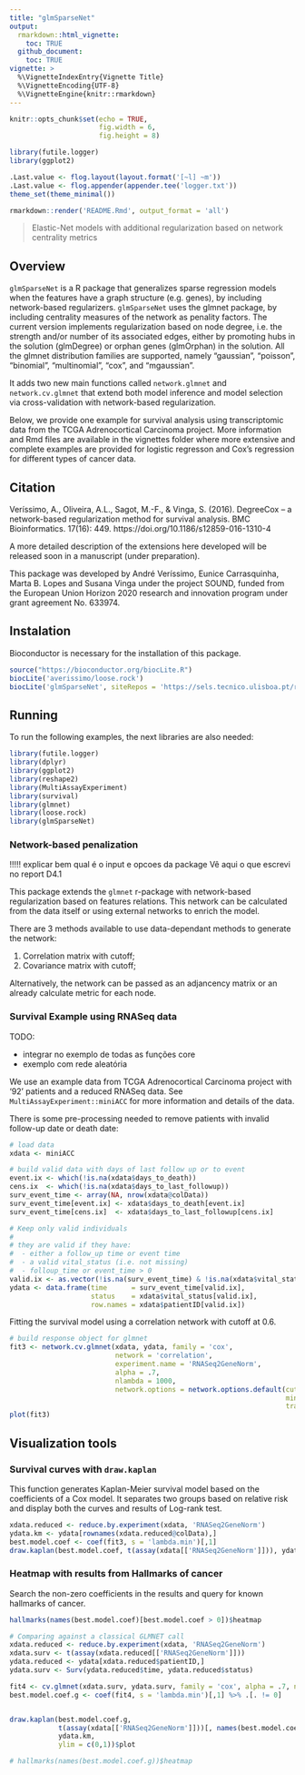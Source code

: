 ```yaml
---
title: "glmSparseNet"
output: 
  rmarkdown::html_vignette:
    toc: TRUE
  github_document:
    toc: TRUE
vignette: >
  %\VignetteIndexEntry{Vignette Title}
  %\VignetteEncoding{UTF-8}
  %\VignetteEngine{knitr::rmarkdown}
---
```


```r
knitr::opts_chunk$set(echo = TRUE,
                      fig.width = 6,
                      fig.height = 8)

library(futile.logger)
library(ggplot2)

.Last.value <- flog.layout(layout.format('[~l] ~m'))
.Last.value <- flog.appender(appender.tee('logger.txt'))
theme_set(theme_minimal())
```

```r
rmarkdown::render('README.Rmd', output_format = 'all')
```

> Elastic-Net models with additional regularization based on network centrality metrics

## Overview

`glmSparseNet` is a R package that generalizes sparse regression models when the features have a graph structure (e.g. genes), by including network-based regularizers. `glmSparseNet` uses the glmnet package, by including centrality measures of the network as penality factors. The current version implements regularization based on node degree, i.e. the strength and/or number of its associated edges, either by promoting hubs in the solution (glmDegree) or orphan genes (glmOrphan) in the solution.
All the glmnet distribution families are supported, namely "gaussian", "poisson", "binomial", "multinomial", "cox", and "mgaussian".

It adds two new main functions called `network.glmnet` and `network.cv.glmnet` that extend both model inference and model selection via cross-validation with network-based regularization.


Below, we provide one example for survival analysis using transcriptomic data  from the TCGA Adrenocortical Carcinoma project. More information and Rmd files are available in the vignettes folder where more extensive and complete examples are provided for logistic regresson and Cox's regression for different types of cancer data.

## Citation

Veríssimo, A., Oliveira, A.L., Sagot, M.-F., & Vinga, S. (2016). DegreeCox – a network-based regularization method for survival analysis. BMC Bioinformatics. 17(16): 449.  https://doi.org/10.1186/s12859-016-1310-4

A more detailed description of the extensions here developed will be released soon in a manuscript (under preparation).

This package was developed by André Veríssimo, Eunice Carrasquinha, Marta B. Lopes and Susana Vinga under the project SOUND, funded from the European Union Horizon 2020 research and innovation program under grant agreement No. 633974.

## Instalation

Bioconductor is necessary for the installation of this package.

```r
source("https://bioconductor.org/biocLite.R")
biocLite('averissimo/loose.rock')
biocLite('glmSparseNet', siteRepos = 'https://sels.tecnico.ulisboa.pt/r-repos/')
```

## Running 

To run the following examples, the next libraries are also needed:

```r
library(futile.logger)
library(dplyr)
library(ggplot2)
library(reshape2)
library(MultiAssayExperiment)
library(survival)
library(glmnet)
library(loose.rock)
library(glmSparseNet)
```

### Network-based penalization

!!!!! explicar bem qual é o input e opcoes da package
Vê aqui o que escrevi no report D4.1


This package extends the `glmnet` r-package with network-based regularization based on features relations. This network can be calculated from the data itself or using external networks to enrich the model.

There are 3 methods available to use data-dependant methods to generate the network:

1. Correlation matrix with cutoff;
1. Covariance matrix with cutoff;
<!-- 1. Sparse bayesian networks using `sparsebn` package. -->

Alternatively, the network can be passed as an adjancency matrix or an already calculate metric for each node.

### Survival Example using RNASeq data

TODO:

* integrar no exemplo de todas as funções core
* exemplo com rede aleatória

We use an example data from TCGA Adrenocortical Carcinoma project with '92' patients and a reduced RNASeq data. See `MultiAssayExperiment::miniACC` for more information and details of the data.

There is some pre-processing needed to remove patients with invalid follow-up date or death date:

```r
# load data
xdata <- miniACC

# build valid data with days of last follow up or to event
event.ix <- which(!is.na(xdata$days_to_death))
cens.ix  <- which(!is.na(xdata$days_to_last_followup))
surv_event_time <- array(NA, nrow(xdata@colData))
surv_event_time[event.ix] <- xdata$days_to_death[event.ix]
surv_event_time[cens.ix]  <- xdata$days_to_last_followup[cens.ix]

# Keep only valid individuals
#
# they are valid if they have:
#  - either a follow_up time or event time
#  - a valid vital_status (i.e. not missing)
#  - folloup_time or event_time > 0
valid.ix <- as.vector(!is.na(surv_event_time) & !is.na(xdata$vital_status) & surv_event_time > 0)
ydata <- data.frame(time      = surv_event_time[valid.ix], 
                    status    = xdata$vital_status[valid.ix], 
                    row.names = xdata$patientID[valid.ix])

```

Fitting the survival model using a correlation network with cutoff at 0.6.

```r
# build response object for glmnet
fit3 <- network.cv.glmnet(xdata, ydata, family = 'cox', 
                          network = 'correlation', 
                          experiment.name = 'RNASeq2GeneNorm', 
                          alpha = .7,
                          nlambda = 1000,
                          network.options = network.options.default(cutoff = .6, 
                                                                    min.degree = 0.2,
                                                                    trans.fun = degree.heuristic))
plot(fit3)
```

## Visualization tools

### Survival curves with `draw.kaplan`

This function generates Kaplan-Meier survival model based on the coefficients of a Cox model. It separates two groups based on relative risk and display both the curves and results of Log-rank test.

```r
xdata.reduced <- reduce.by.experiment(xdata, 'RNASeq2GeneNorm')
ydata.km <- ydata[rownames(xdata.reduced@colData),]
best.model.coef <- coef(fit3, s = 'lambda.min')[,1]
draw.kaplan(best.model.coef, t(assay(xdata[['RNASeq2GeneNorm']])), ydata.km, ylim = c(0,1))
```

### Heatmap with results from Hallmarks of cancer

Search the non-zero coefficients in the results and query for known hallmarks of cancer.

```r
hallmarks(names(best.model.coef)[best.model.coef > 0])$heatmap
```

```r
# Comparing against a classical GLMNET call
xdata.reduced <- reduce.by.experiment(xdata, 'RNASeq2GeneNorm')
xdata.surv <- t(assay(xdata.reduced[['RNASeq2GeneNorm']]))
ydata.reduced <- ydata[xdata.reduced$patientID,]
ydata.surv <- Surv(ydata.reduced$time, ydata.reduced$status)

fit4 <- cv.glmnet(xdata.surv, ydata.surv, family = 'cox', alpha = .7, nlambda = 1000)
best.model.coef.g <- coef(fit4, s = 'lambda.min')[,1] %>% .[. != 0]


draw.kaplan(best.model.coef.g, 
            t(assay(xdata[['RNASeq2GeneNorm']]))[, names(best.model.coef.g)], 
            ydata.km,
            ylim = c(0,1))$plot

# hallmarks(names(best.model.coef.g))$heatmap
```

